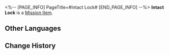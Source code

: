 <%-- [PAGE_INFO]
PageTitle=#Intact Lock#
[END_PAGE_INFO] --%>
{{Item Infobox
|id          = 150052
|image       = Item Intact Lock.png
|type        = Mission Item
|invCategory = Missions
|rarity      = 2
|effect      = 
|description = The lock on the sword casket that Guyun was stored in. Given its intact lock, the thief either had the key to the casket or it was never locked to begin with.
}}
'''Intact Lock''' is a [[Mission Item]].

==Other Languages==
{{Other Languages
|en   = Intact Lock
|zhs  = 完好的锁扣
|zht  = 完好的鎖釦
|ja   = 無傷の鍵
|ko   = 멀쩡한 자물쇠
|es   = Cerradura intacta
|fr   = Verrou intact
|ru   = Целый замок
|th   = ตัวล็อกที่สมบูรณ์
|vi   = Ổ Khóa Nguyên Vẹn
|de   = Unversehrtes Schloss
|id   = Kunci yang Masih Utuh
|pt   = Tranca Intacta
}}

==Change History==
{{Change History|2.4}}